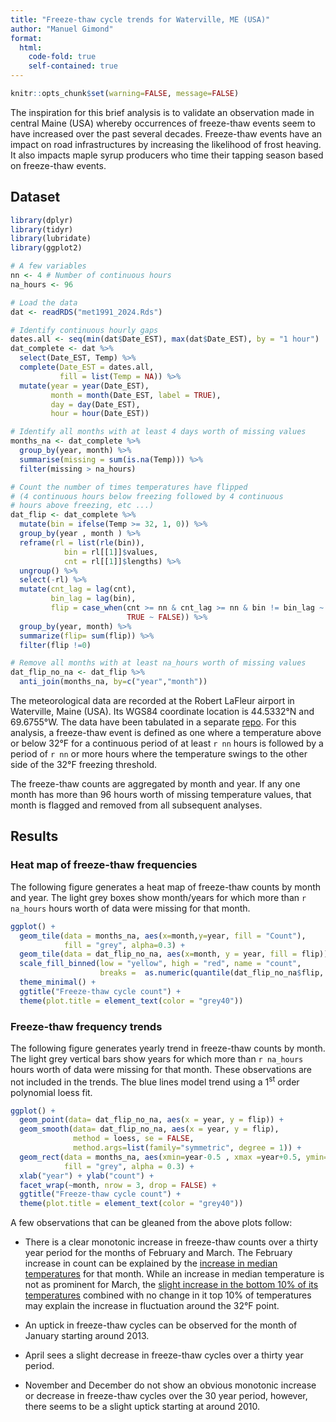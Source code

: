 ```yaml
---
title: "Freeze-thaw cycle trends for Waterville, ME (USA)"
author: "Manuel Gimond"
format: 
  html:
    code-fold: true
    self-contained: true
---
```


```r
knitr::opts_chunk$set(warning=FALSE, message=FALSE)
```

The inspiration for this brief analysis is to validate an observation made in central Maine (USA) whereby occurrences of freeze-thaw events seem to have increased over the past several decades. Freeze-thaw events have an impact on road infrastructures by increasing the likelihood of frost heaving. It also impacts maple syrup producers who time their tapping season based on freeze-thaw events.

## Dataset


```r
library(dplyr)
library(tidyr)
library(lubridate)
library(ggplot2)

# A few variables
nn <- 4 # Number of continuous hours
na_hours <- 96

# Load the data
dat <- readRDS("met1991_2024.Rds")

# Identify continuous hourly gaps
dates.all <- seq(min(dat$Date_EST), max(dat$Date_EST), by = "1 hour")
dat_complete <- dat %>% 
  select(Date_EST, Temp) %>% 
  complete(Date_EST = dates.all,
           fill = list(Temp = NA)) %>% 
  mutate(year = year(Date_EST), 
         month = month(Date_EST, label = TRUE),
         day = day(Date_EST),
         hour = hour(Date_EST)) 

# Identify all months with at least 4 days worth of missing values
months_na <- dat_complete %>% 
  group_by(year, month) %>% 
  summarise(missing = sum(is.na(Temp))) %>% 
  filter(missing > na_hours)

# Count the number of times temperatures have flipped
# (4 continuous hours below freezing followed by 4 continuous
# hours above freezing, etc ...)
dat_flip <- dat_complete %>% 
  mutate(bin = ifelse(Temp >= 32, 1, 0)) %>% 
  group_by(year , month ) %>% 
  reframe(rl = list(rle(bin)),
            bin = rl[[1]]$values,
            cnt = rl[[1]]$lengths) %>% 
  ungroup() %>% 
  select(-rl) %>% 
  mutate(cnt_lag = lag(cnt),
         bin_lag = lag(bin),
         flip = case_when(cnt >= nn & cnt_lag >= nn & bin != bin_lag ~ TRUE,
                          TRUE ~ FALSE)) %>% 
  group_by(year, month) %>% 
  summarize(flip= sum(flip)) %>% 
  filter(flip !=0)

# Remove all months with at least na_hours worth of missing values
dat_flip_no_na <- dat_flip %>% 
  anti_join(months_na, by=c("year","month"))
```

The meteorological data are recorded at the Robert LaFleur airport in Waterville, Maine (USA). Its WGS84 coordinate location is 44.5332&deg;N and 69.6755&deg;W. The data have been tabulated in a separate [repo](https://github.com/mgimond/meteo_waterville/blob/master/Meteo_lite.R). For this analysis, a freeze-thaw event is defined as one where a temperature above or below 32&deg;F for a continuous period of at least `r nn` hours is followed by a period of `r nn` or more hours where the temperature swings to the other side of the 32&deg;F freezing threshold.

The freeze-thaw counts are aggregated by month and year. If any one month has more than 96 hours worth of missing temperature values, that month is flagged and removed from all subsequent analyses.

## Results

### Heat map of freeze-thaw frequencies

The following figure generates a heat map of freeze-thaw counts by month and year. The light grey boxes show month/years for which more than `r na_hours` hours worth of data were missing for that month.

```r
ggplot() + 
  geom_tile(data = months_na, aes(x=month,y=year, fill = "Count"), 
            fill = "grey", alpha=0.3) +
  geom_tile(data = dat_flip_no_na, aes(x=month, y = year, fill = flip)) +
  scale_fill_binned(low = "yellow", high = "red", name = "count",
                    breaks =  as.numeric(quantile(dat_flip_no_na$flip, probs = 1:10/10))) +
  theme_minimal() +
  ggtitle("Freeze-thaw cycle count") +
  theme(plot.title = element_text(color = "grey40"))
```

### Freeze-thaw frequency trends

The following figure generates yearly trend in freeze-thaw counts by month. The light grey vertical bars show years for which more than `r na_hours` hours worth of data were missing for that month. These observations are not included in the trends. The blue lines model trend using a 1^st^ order polynomial loess fit.

```r
ggplot() +
  geom_point(data= dat_flip_no_na, aes(x = year, y = flip)) + 
  geom_smooth(data= dat_flip_no_na, aes(x = year, y = flip),
              method = loess, se = FALSE, 
              method.args=list(family="symmetric", degree = 1)) +
  geom_rect(data = months_na, aes(xmin=year-0.5 , xmax =year+0.5, ymin=-Inf, ymax=Inf), 
            fill = "grey", alpha = 0.3) +
  xlab("year") + ylab("count") +
  facet_wrap(~month, nrow = 3, drop = FALSE) +
  ggtitle("Freeze-thaw cycle count") +
  theme(plot.title = element_text(color = "grey40"))
```

A few observations that can be gleaned from the above plots follow:

* There is a clear monotonic increase in freeze-thaw counts over a thirty year period for the months of February and March. The February increase in count can be explained by the [increase in median temperatures](https://mgimond.github.io/meteo_waterville/#change-in-median-temperature-values-over-the-years) for that month. While an increase in median temperature is not as prominent for March, the [slight increase in the bottom 10% of its temperatures](https://mgimond.github.io/meteo_waterville/#change-in-high-temperature-values-over-the-years) combined with no change in it top 10% of temperatures may explain the increase in fluctuation around the 32&deg;F point.

* An uptick in freeze-thaw cycles can be observed for the month of January starting around 2013.

* April sees a slight decrease in freeze-thaw cycles over a thirty year period.

* November and December do not show an obvious monotonic increase or decrease in freeze-thaw cycles over the 30 year period, however, there seems to be a slight uptick starting at around 2010.